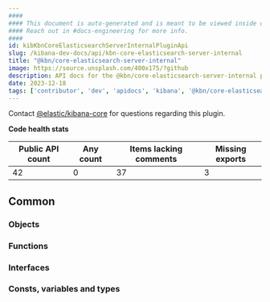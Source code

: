 ```yaml
---
####
#### This document is auto-generated and is meant to be viewed inside our experimental, new docs system.
#### Reach out in #docs-engineering for more info.
####
id: kibKbnCoreElasticsearchServerInternalPluginApi
slug: /kibana-dev-docs/api/kbn-core-elasticsearch-server-internal
title: "@kbn/core-elasticsearch-server-internal"
image: https://source.unsplash.com/400x175/?github
description: API docs for the @kbn/core-elasticsearch-server-internal plugin
date: 2023-12-18
tags: ['contributor', 'dev', 'apidocs', 'kibana', '@kbn/core-elasticsearch-server-internal']
---
```




Contact [@elastic/kibana-core](https://github.com/orgs/elastic/teams/kibana-core) for questions regarding this plugin.

**Code health stats**

| Public API count  | Any count | Items lacking comments | Missing exports |
|-------------------|-----------|------------------------|-----------------|
| 42 | 0 | 37 | 3 |

## Common

### Objects
<DocDefinitionList data={kbnCoreElasticsearchServerInternalObj.common.objects}/>

### Functions
<DocDefinitionList data={kbnCoreElasticsearchServerInternalObj.common.functions}/>

### Interfaces
<DocDefinitionList data={kbnCoreElasticsearchServerInternalObj.common.interfaces}/>

### Consts, variables and types
<DocDefinitionList data={kbnCoreElasticsearchServerInternalObj.common.misc}/>


